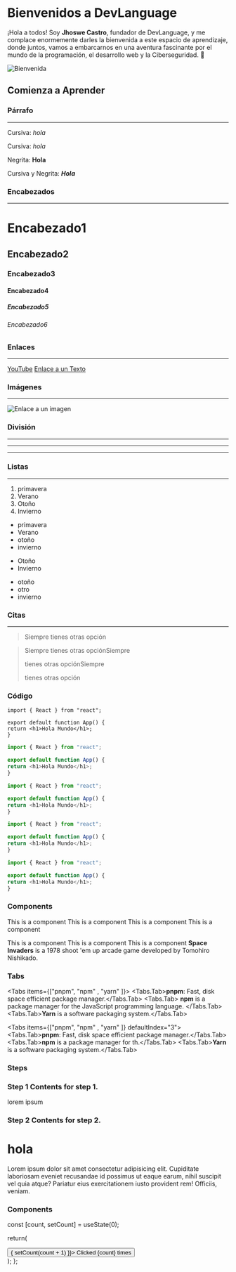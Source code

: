 
# Bienvenidos a DevLanguage

¡Hola a todos! Soy **Jhoswe Castro**, fundador de DevLanguage, y me complace enormemente darles la bienvenida a este
espacio de aprendizaje, donde juntos, vamos a embarcarnos en una aventura fascinante por el mundo de la programación, el
desarrollo web y la Ciberseguridad. 🚀

![Bienvenida](https://images.pexels.com/photos/3796788/pexels-photo-3796788.jpeg)

## Comienza a Aprender

### Párrafo

---

Cursiva:
_hola_

Cursiva:
_hola_

Negrita:
**Hola**

Cursiva y Negrita: **_Hola_**

### Encabezados

---

# Encabezado1

## Encabezado2

### Encabezado3

#### Encabezado4

##### Encabezado5

###### Encabezado6

### Enlaces

---

[YouTube](https://youtube.com)
[Enlace a un Texto](#)

### Imágenes

---

![Enlace a un imagen](https://images.pexels.com/photos/3796788/pexels-photo-3796788.jpeg)

### División

---

---

---

### Listas

---

1. primavera
1. Verano
1. Otoño
1. Invierno

- primavera
- Verano
- otoño
- invierno

* Otoño
* Invierno
- otoño
- otro
- invierno

### Citas

---

> Siempre tienes otras opción

> Siempre tienes otras opciónSiempre
>
> tienes otras opciónSiempre
>
> tienes otras opción

### Código

```
import { React } from "react";

export default function App() {
return <h1>Hola Mundo</h1>;
}
```

```js
import { React } from "react";

export default function App() {
return <h1>Hola Mundo</h1>;
}
```

```js filename="demo.js"
import { React } from "react";

export default function App() {
return <h1>Hola Mundo</h1>;
}
```

```js filename="demo.js" copy
import { React } from "react";

export default function App() {
return <h1>Hola Mundo</h1>;
}
```

```js filename="demo.js" copy {3}
import { React } from "react";

export default function App() {
return <h1>Hola Mundo</h1>;
}
```

### Components

<Callout type="error">This is a component</Callout>
<Callout type="default">This is a component</Callout>
<Callout type="info">This is a component</Callout>
<Callout type="warning">This is a component</Callout>

<Callout type="string">This is a component</Callout>
<Callout type="ReactNode">This is a component</Callout>
<Callout emoji="" type="error">
  This is a component
</Callout>
<Callout emoji="👾">
  **Space Invaders** is a 1978 shoot 'em up arcade game developed by Tomohiro Nishikado.
</Callout>

### Tabs

<Tabs items={["pnpm", "npm" , "yarn" ]}>
  <Tabs.Tab>**pnpm**: Fast, disk space efficient package manager.</Tabs.Tab>
  <Tabs.Tab>
    **npm** is a package manager for the JavaScript programming language.
  </Tabs.Tab>
  <Tabs.Tab>**Yarn** is a software packaging system.</Tabs.Tab>
</Tabs>

<Tabs items={["pnpm", "npm" , "yarn" ]} defaultIndex="3">
  <Tabs.Tab>**pnpm**: Fast, disk space efficient package manager.</Tabs.Tab>
  <Tabs.Tab>**npm** is a package manager for th.</Tabs.Tab>
  <Tabs.Tab>**Yarn** is a software packaging system.</Tabs.Tab>
</Tabs>

### Steps

<Steps>

  ### Step 1 Contents for step 1.

  lorem ipsum

  ### Step 2 Contents for step 2.

</Steps>

<Cards>
  <Card icon={"👾 "} title=" Callout" href="/docs/guide/built-ins/callout" />
  <Card icon={"🍔 "} title=" Tabs" href="/docs/guide/built-ins/tabs" />
  <Card icon={"🥚 "} title=" Steps" href="/docs/guide/built-ins/steps" />
</Cards>

<section></section>
<div></div>
<h1 className="bg-slate-500 p-5">hola</h1>
<p>Lorem ipsum dolor sit amet consectetur adipisicing elit. Cupiditate laboriosam eveniet recusandae id possimus ut
  eaque earum, nihil suscipit vel quia atque? Pariatur eius exercitationem iusto provident rem! Officiis, veniam.</p>

### Components



const [count, setCount] = useState(0);

return(
<div className="bg-slate-500">
  <button onClick={()=> { setCount(count + 1) }}>
    Clicked {count} times
  </button>
</div>
);
};

<Counter />


<Counters />